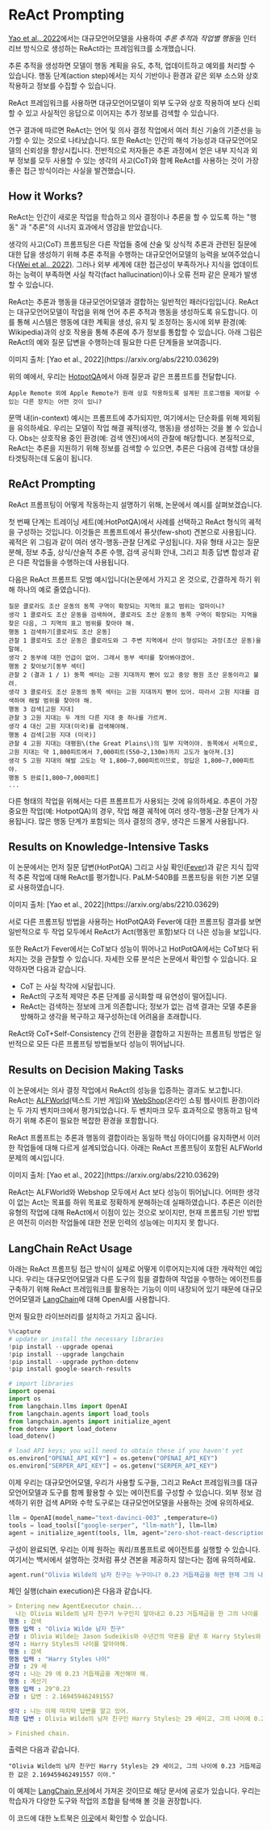 # ReAct Prompting


[Yao et al., 2022](https://arxiv.org/abs/2210.03629)에서는 대규모언어모델을 사용하여 *추론 추적*과 *작업별 행동*을 인터리브 방식으로 생성하는 ReAct라는 프레임워크를 소개했습니다. 

추론 추적을 생성하면 모델이 행동 계획을 유도, 추적, 업데이트하고 예외를 처리할 수 있습니다. 행동 단계\(action step\)에서는 지식 기반이나 환경과 같은 외부 소스와 상호 작용하고 정보를 수집할 수 있습니다.

ReAct 프레임워크를 사용하면 대규모언어모델이 외부 도구와 상호 작용하여 보다 신뢰할 수 있고 사실적인 응답으로 이어지는 추가 정보를 검색할 수 있습니다.

연구 결과에 따르면 ReAct는 언어 및 의사 결정 작업에서 여러 최신 기술의 기준선을 능가할 수 있는 것으로 나타났습니다. 또한 ReAct는 인간의 해석 가능성과 대규모언어모델의 신뢰성을 향상시킵니다. 전반적으로 저자들은 추론 과정에서 얻은 내부 지식과 외부 정보를 모두 사용할 수 있는 생각의 사고(CoT)와 함께 ReAct를 사용하는 것이 가장 좋은 접근 방식이라는 사실을 발견했습니다.


## How it Works?

ReAct는 인간이 새로운 작업을 학습하고 의사 결정이나 추론을 할 수 있도록 하는 "행동" 과 "추론"의 시너지 효과에서 영감을 받았습니다.

생각의 사고(CoT) 프롬프팅은 다른 작업들 중에 산술 및 상식적 추론과 관련된 질문에 대한 답을 생성하기 위해 추론 추적을 수행하는 대규모언어모델의 능력을 보여주었습니다[(Wei et al., 2022)](https://arxiv.org/abs/2201.11903). 그러나 외부 세계에 대한 접근성이 부족하거나 지식을 업데이트하는 능력이 부족하면 사실 착각(fact hallucination)이나 오류 전파 같은 문제가 발생할 수 있습니다.

ReAct는 추론과 행동을 대규모언어모델과 결합하는 일반적인 패러다임입니다. ReAct는 대규모언어모델이 작업을 위해 언어 추론 추적과 행동을 생성하도록 유도합니다. 이를 통해 시스템은 행동에 대한 계획을 생성, 유지 및 조정하는 동시에 외부 환경(예: Wikipedia)과의 상호 작용을 통해 추론에 추가 정보를 통합할 수 있습니다. 아래 그림은 ReAct의 예와 질문 답변을 수행하는데 필요한 다른 단계들을 보여줍니다.

<Screenshot src={REACT} alt="REACT" />
이미지 출처: [Yao et al., 2022](https://arxiv.org/abs/2210.03629)

위의 예에서, 우리는 [HotpotQA](https://hotpotqa.github.io/)에서 아래 질문과 같은 프롬프트를 전달합니다.

```
Apple Remote 외에 Apple Remote가 원래 상호 작용하도록 설계된 프로그램을 제어할 수 있는 다른 장치는 어떤 것이 있니?
```

문맥 내(in-context) 예시는 프롬프트에 추가되지만, 여기에서는 단순화를 위해 제외됨을 유의하세요. 우리는 모델이 작업 해결 궤적(생각, 행동)을 생성하는 것을 볼 수 있습니다. Obs는 상호작용 중인 환경(예: 검색 엔진)에서의 관찰에 해당합니다. 본질적으로, ReAct는 추론을 지원하기 위해 정보를 검색할 수 있으면, 추론은 다음에 검색할 대상을 타겟팅하는데 도움이 됩니다.

## ReAct Prompting
ReAct 프롬프팅이 어떻게 작동하는지 설명하기 위해, 논문에서 예시를 살펴보겠습니다.

첫 번째 단계는 트레이닝 세트(예:HotPotQA)에서 사례를 선택하고 ReAct 형식의 궤적을 구성하는 것입니다. 이것들은 프롬프트에서 퓨샷(few-shot) 견본으로 사용됩니다. 궤적은 위 그림과 같이 여러 생각-행동-관찰 단계로 구성됩니다. 자유 형태 사고는 질문 분해, 정보 추출, 상식/산술적 추론 수행, 검색 공식화 안내, 그리고 최종 답변 합성과 같은 다른 작업들을 수행하는데 사용됩니다.

다음은 ReAct 프롬프트 모범 예시입니다(논문에서 가지고 온 것으로, 간결하게 하기 위해 하나의 예로 줄였습니다).

```
질문 콜로라도 조산 운동의 동쪽 구역이 확장되는 지역의 표고 범위는 얼마이니?
생각 1 콜로라도 조산 운동을 검색하여, 콜로라도 조산 운동의 동쪽 구역이 확장되는 지역을 찾은 다음, 그 지역의 표고 범위를 찾아야 해.
행동 1 검색하기[콜로라도 조산 운동]
관찰 1 콜로라도 조산 운동은 콜로라도와 그 주변 지역에서 산이 형성되는 과정(조산 운동)을 말해.
생각 2 동부에 대한 언급이 없어. 그래서 동부 섹터를 찾아봐야겠어.
행동 2 찾아보기[동부 섹터]
관찰 2 (결과 1 / 1) 동쪽 섹터는 고원 지대까지 뻗어 있고 중앙 평원 조산 운동이라고 불려.
생각 3 콜로라도 조산 운동의 동쪽 섹터는 고원 지대까지 뻗어 있어. 따라서 고원 지대를 검색하여 해발 범위를 찾아야 해.
행동 3 검색[고원 지대]
관찰 3 고원 지대는 두 개의 다른 지대 중 하나를 가르켜.
생각 4 대신 고원 지대(미국)를 검색해야해.
행동 4 검색[고원 지대 (미국)]
관찰 4 고원 지대는 대평원\(the Great Plains\)의 일부 지역이야. 동쪽에서 서쪽으로, 고원 지대는 약 1,800피트에서 7,000피트(550~2,130m)까지 고도가 높아져.[3]
생각 5 고원 지대의 해발 고도는 약 1,800~7,000피트이므로, 정답은 1,800~7,000피트야.
행동 5 완료[1,800~7,000피트]
...
```

다른 형태의 작업을 위해서는 다른 프롬프트가 사용되는 것에 유의하세요. 추론이 가장 중요한 작업(예: HotpotQA)의 경우, 작업 해결 궤적에 여러 생각-행동-관찰 단계가 사용됩니다. 많은 행동 단계가 포함되는 의사 결정의 경우, 생각은 드물게 사용됩니다.

## Results on Knowledge-Intensive Tasks

이 논문에서는 먼저 질문 답변(HotPotQA) 그리고 사실 확인([Fever](https://fever.ai/resources.html))과 같은 지식 집약적 추론 작업에 대해 ReAct를 평가합니다. PaLM-540B를 프롬프팅을 위한 기본 모델로 사용하였습니다.

<Screenshot src={REACT1} alt="REACT1" />
이미지 출처: [Yao et al., 2022](https://arxiv.org/abs/2210.03629)

서로 다른 프롬프팅 방법을 사용하는 HotPotQA와 Fever에 대한 프롬프팅 결과를 보면 일반적으로 두 작업 모두에서 ReAct가 Act(행동만 포함)보다 더 나은 성능을 보입니다.

또한 ReAct가 Fever에서는 CoT보다 성능이 뛰어나고 HotPotQA에서는 CoT보다 뒤처지는 것을 관찰할 수 있습니다. 자세한 오류 분석은 논문에서 확인할 수 있습니다. 요약하자면 다음과 같습니다.

- CoT 는 사실 착각에 시달립니다.
- ReAct의 구조적 제약은 추론 단계를 공식화할 때 유연성이 떨어집니다.
- ReAct는 검색하는 정보에 크게 의존합니다; 정보가 없는 검색 결과는 모델 추론을 방해하고 생각을 복구하고 재구성하는데 어려움을 초래합니다.

ReAct와 CoT+Self-Consistency 간의 전환을 결합하고 지원하는 프롬프팅 방법은 일반적으로 모든 다른 프롬프팅 방법들보다 성능이 뛰어납니다.

## Results on Decision Making Tasks

이 논문에서는 의사 결정 작업에서 ReAct의 성능을 입증하는 결과도 보고합니다. ReAct는 [ALFWorld](https://alfworld.github.io/)(텍스트 기반 게임)와 [WebShop](https://webshop-pnlp.github.io/)(온라인 쇼핑 웹사이트 환경)이라는 두 가지 벤치마크에서 평가되었습니다. 두 벤치마크 모두 효과적으로 행동하고 탐색하기 위해 추론이 필요한 복잡한 환경을 포함합니다.

ReAct 프롬프트는 추론과 행동의 결합이라는 동일하 핵심 아이디어를 유지하면서 이러한 작업들에 대해 다르게 설계되었습니다. 아래는 ReAct 프롬프팅이 포함된 ALFWorld 문제의 예시입니다. 

<Screenshot src={REACT2} alt="REACT2" />
이미지 출처: [Yao et al., 2022](https://arxiv.org/abs/2210.03629)

ReAct는 ALFWorld와 Webshop 모두에서 Act 보다 성능이 뛰어납니다. 어떠한 생각이 없는 Act는 목표를 하위 목표로 정확하게 분해하는데 실패하였습니다. 추론은 이러한 유형의 작업에 대해 ReAct에서 이점이 있는 것으로 보이지만, 현재 프롬프팅 기반 방법은 여전히 이러한 작업들에 대한 전문 인력의 성능에는 미치지 못 합니다.

## LangChain ReAct Usage

아래는 ReAct 프롬프팅 접근 방식이 실제로 어떻게 이루어지는지에 대한 개략적인 예입니다. 우리는 대규모언어모델과 다른 도구의 힘을 결합하여 작업을 수행하는 에이전트를 구축하기 위해 ReAct 프레임워크를 활용하는 기능이 이미 내장되어 있기 때문에 대규모언어모델과 [LangChain](https://python.langchain.com/en/latest/index.html)에 대해 OpenAI를 사용합니다. 

먼저 필요한 라이브러리를 설치하고 가지고 옵니다.

``` python
%%capture
# update or install the necessary libraries
!pip install --upgrade openai
!pip install --upgrade langchain
!pip install --upgrade python-dotenv
!pip install google-search-results

# import libraries
import openai
import os
from langchain.llms import OpenAI
from langchain.agents import load_tools
from langchain.agents import initialize_agent
from dotenv import load_dotenv
load_dotenv()

# load API keys; you will need to obtain these if you haven't yet
os.environ["OPENAI_API_KEY"] = os.getenv("OPENAI_API_KEY")
os.environ["SERPER_API_KEY"] = os.getenv("SERPER_API_KEY")

```

이제 우리는 대규모언어모델, 우리가 사용할 도구들, 그리고 ReAct 프레임워크를 대규모언어모델과 도구를 함께 활용할 수 있는 에이전트를 구성할 수 있습니다. 외부 정보 검색하기 위한 검색 API와 수학 도구로는 대규모언어모델을 사용하는 것에 유의하세요. 

``` python
llm = OpenAI(model_name="text-davinci-003" ,temperature=0)
tools = load_tools(["google-serper", "llm-math"], llm=llm)
agent = initialize_agent(tools, llm, agent="zero-shot-react-description", verbose=True)
```

구성이 완료되면, 우리는 이제 원하는 쿼리/프롬프트로 에이전트를 실행할 수 있습니다. 여기서는 백서에서 설명하는 것처럼 퓨샷 견본을 제공하지 않는다는 점에 유의하세요. 

``` python
agent.run("Olivia Wilde의 남자 친구는 누구이니? 0.23 거듭제곱을 하면 현재 그의 나이는 얼마이니?")
```

체인 실행(chain execution)은 다음과 같습니다.

``` yaml
> Entering new AgentExecutor chain...
  나는 Olivia Wilde의 남자 친구가 누구인지 알아내고 0.23 거듭제곱을 한 그의 나이를 계산해야해.
행동 : 검색
행동 입력 : "Olivia Wilde 남자 친구"
관찰 : Olivia Wilde는 Jason Sudeikis와 수년간의 약혼을 끝낸 후 Harry Styles와 사귀기 시작했어. (두 사람간의 관계 타임라인 참조)
생각 : Harry Styles의 나이를 알아야해.
행동 : 검색
행동 입력 : "Harry Styles 나이"
관찰 : 29 세
생각 : 나는 29 에 0.23 거듭제곱을 계산해야 해.
행동 : 계산기
행동 입력 : 29^0.23
관찰 : 답변 : 2.169459462491557

생각 : 나는 이제 마지막 답변을 알고 있어.
최종 답변 : Olivia Wilde의 남자 친구인 Harry Styles는 29 세이고, 그의 나이에 0.23 거듭제곱한 값은 2.169459462491557 이야.

> Finished chain.
```

출력은 다음과 같습니다.

```
"Olivia Wilde의 남자 친구인 Harry Styles는 29 세이고, 그의 나이에 0.23 거듭제곱한 값은 2.169459462491557 이야."
```

이 예제는 [LangChain 문서](https://python.langchain.com/docs/modules/agents/agent_types/react)에서 가져온 것이므로 해당 문서에 공로가 있습니다. 우리는 학습자가 다양한 도구와 작업의 조합을 탐색해 볼 것을 권장합니다. 

이 코드에 대한 노트북은 [이곳](https://github.com/ncuhome/Prompt-Engineering-Guide/blob/main/notebooks/react.ipynb)에서 확인할 수 있습니다. 